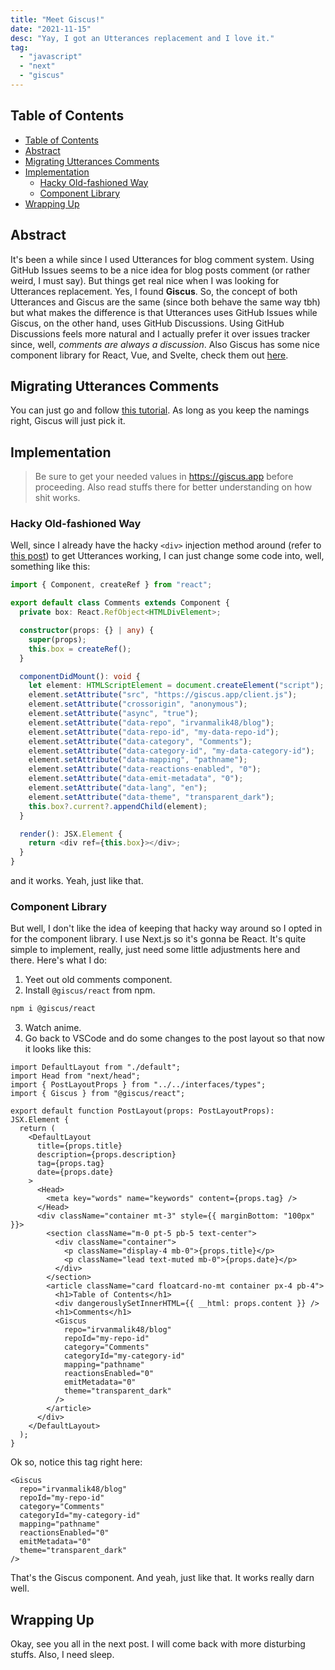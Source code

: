 ```yaml
---
title: "Meet Giscus!"
date: "2021-11-15"
desc: "Yay, I got an Utterances replacement and I love it."
tag:
  - "javascript"
  - "next"
  - "giscus"
---
```


## Table of Contents

- [Table of Contents](#table-of-contents)
- [Abstract](#abstract)
- [Migrating Utterances Comments](#migrating-utterances-comments)
- [Implementation](#implementation)
  - [Hacky Old-fashioned Way](#hacky-old-fashioned-way)
  - [Component Library](#component-library)
- [Wrapping Up](#wrapping-up)

## Abstract

It's been a while since I used Utterances for blog comment system. Using GitHub Issues seems to be a nice idea for blog posts comment (or rather weird, I must say). But things get real nice when I was looking for Utterances replacement. Yes, I found **Giscus**. So, the concept of both Utterances and Giscus are the same (since both behave the same way tbh) but what makes the difference is that Utterances uses GitHub Issues while Giscus, on the other hand, uses GitHub Discussions. Using GitHub Discussions feels more natural and I actually prefer it over issues tracker since, well, _comments are always a discussion_. Also Giscus has some nice component library for React, Vue, and Svelte, check them out [here](https://github.com/giscus/giscus-component).

## Migrating Utterances Comments

You can just go and follow [this tutorial](https://docs.github.com/en/discussions/managing-discussions-for-your-community/moderating-discussions#converting-an-issue-to-a-discussion). As long as you keep the namings right, Giscus will just pick it.

## Implementation

> Be sure to get your needed values in https://giscus.app before proceeding. Also read stuffs there for better understanding on how shit works.

### Hacky Old-fashioned Way

Well, since I already have the hacky `<div>` injection method around (refer to [this post](https://www.irvanma.live/posts/blog/nextjs-utterances)) to get Utterances working, I can just change some code into, well, something like this:

```ts
import { Component, createRef } from "react";

export default class Comments extends Component {
  private box: React.RefObject<HTMLDivElement>;

  constructor(props: {} | any) {
    super(props);
    this.box = createRef();
  }

  componentDidMount(): void {
    let element: HTMLScriptElement = document.createElement("script");
    element.setAttribute("src", "https://giscus.app/client.js");
    element.setAttribute("crossorigin", "anonymous");
    element.setAttribute("async", "true");
    element.setAttribute("data-repo", "irvanmalik48/blog");
    element.setAttribute("data-repo-id", "my-data-repo-id");
    element.setAttribute("data-category", "Comments");
    element.setAttribute("data-category-id", "my-data-category-id");
    element.setAttribute("data-mapping", "pathname");
    element.setAttribute("data-reactions-enabled", "0");
    element.setAttribute("data-emit-metadata", "0");
    element.setAttribute("data-lang", "en");
    element.setAttribute("data-theme", "transparent_dark");
    this.box?.current?.appendChild(element);
  }

  render(): JSX.Element {
    return <div ref={this.box}></div>;
  }
}
```

and it works. Yeah, just like that.

### Component Library

But well, I don't like the idea of keeping that hacky way around so I opted in for the component library. I use Next.js so it's gonna be React. It's quite simple to implement, really, just need some little adjustments here and there. Here's what I do:

1. Yeet out old comments component.
2. Install `@giscus/react` from npm.

```bash
npm i @giscus/react
```

3. Watch anime.
4. Go back to VSCode and do some changes to the post layout so that now it looks like this:

```tsx
import DefaultLayout from "./default";
import Head from "next/head";
import { PostLayoutProps } from "../../interfaces/types";
import { Giscus } from "@giscus/react";

export default function PostLayout(props: PostLayoutProps): JSX.Element {
  return (
    <DefaultLayout
      title={props.title}
      description={props.description}
      tag={props.tag}
      date={props.date}
    >
      <Head>
        <meta key="words" name="keywords" content={props.tag} />
      </Head>
      <div className="container mt-3" style={{ marginBottom: "100px" }}>
        <section className="m-0 pt-5 pb-5 text-center">
          <div className="container">
            <p className="display-4 mb-0">{props.title}</p>
            <p className="lead text-muted mb-0">{props.date}</p>
          </div>
        </section>
        <article className="card floatcard-no-mt container px-4 pb-4">
          <h1>Table of Contents</h1>
          <div dangerouslySetInnerHTML={{ __html: props.content }} />
          <h1>Comments</h1>
          <Giscus
            repo="irvanmalik48/blog"
            repoId="my-repo-id"
            category="Comments"
            categoryId="my-category-id"
            mapping="pathname"
            reactionsEnabled="0"
            emitMetadata="0"
            theme="transparent_dark"
          />
        </article>
      </div>
    </DefaultLayout>
  );
}
```

Ok so, notice this tag right here:

```tsx
<Giscus
  repo="irvanmalik48/blog"
  repoId="my-repo-id"
  category="Comments"
  categoryId="my-category-id"
  mapping="pathname"
  reactionsEnabled="0"
  emitMetadata="0"
  theme="transparent_dark"
/>
```

That's the Giscus component. And yeah, just like that. It works really darn well.

## Wrapping Up

Okay, see you all in the next post. I will come back with more disturbing stuffs. Also, I need sleep.
